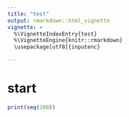 ```yaml
---
title: "test"
output: rmarkdown::html_vignette
vignette: >
  %\VignetteIndexEntry{test}
  %\VignetteEngine{knitr::rmarkdown}
  \usepackage[utf8]{inputenc}

---
```



# start
```r
print(seq(100))
```

